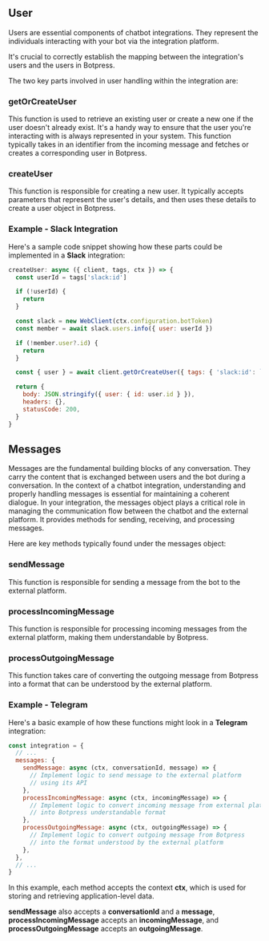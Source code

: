 ## User

Users are essential components of chatbot integrations. They represent the individuals interacting with your bot via the integration platform.

It's crucial to correctly establish the mapping between the integration's users and the users in Botpress.

The two key parts involved in user handling within the integration are:

### getOrCreateUser

This function is used to retrieve an existing user or create a new one if the user doesn't already exist. It's a handy way to ensure that the user you're interacting with is always represented in your system. This function typically takes in an identifier from the incoming message and fetches or creates a corresponding user in Botpress.

### createUser

This function is responsible for creating a new user. It typically accepts parameters that represent the user's details, and then uses these details to create a user object in Botpress.

### Example - Slack Integration

Here's a sample code snippet showing how these parts could be implemented in a **Slack** integration:

```javascript
createUser: async ({ client, tags, ctx }) => {
  const userId = tags['slack:id']

  if (!userId) {
    return
  }

  const slack = new WebClient(ctx.configuration.botToken)
  const member = await slack.users.info({ user: userId })

  if (!member.user?.id) {
    return
  }

  const { user } = await client.getOrCreateUser({ tags: { 'slack:id': `${member.user?.id}` } })

  return {
    body: JSON.stringify({ user: { id: user.id } }),
    headers: {},
    statusCode: 200,
  }
}
```

## Messages

Messages are the fundamental building blocks of any conversation. They carry the content that is exchanged between users and the bot during a conversation. In the context of a chatbot integration, understanding and properly handling messages is essential for maintaining a coherent dialogue.
In your integration, the messages object plays a critical role in managing the communication flow between the chatbot and the external platform. It provides methods for sending, receiving, and processing messages.

Here are key methods typically found under the messages object:

### sendMessage

This function is responsible for sending a message from the bot to the external platform.

### processIncomingMessage

This function is responsible for processing incoming messages from the external platform, making them understandable by Botpress.

### processOutgoingMessage

This function takes care of converting the outgoing message from Botpress into a format that can be understood by the external platform.

### Example - Telegram

Here's a basic example of how these functions might look in a **Telegram** integration:

```javascript
const integration = {
  // ...
  messages: {
    sendMessage: async (ctx, conversationId, message) => {
      // Implement logic to send message to the external platform
      // using its API
    },
    processIncomingMessage: async (ctx, incomingMessage) => {
      // Implement logic to convert incoming message from external platform
      // into Botpress understandable format
    },
    processOutgoingMessage: async (ctx, outgoingMessage) => {
      // Implement logic to convert outgoing message from Botpress
      // into the format understood by the external platform
    },
  },
  // ...
}
```

In this example, each method accepts the context **ctx**, which is used for storing and retrieving application-level data.

**sendMessage** also accepts a **conversationId** and a **message**,
**processIncomingMessage** accepts an **incomingMessage**, and **processOutgoingMessage** accepts an **outgoingMessage**.
